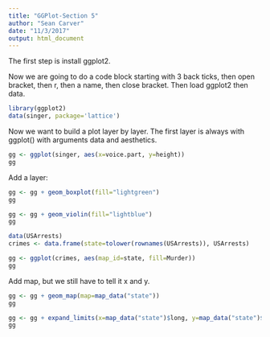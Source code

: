```yaml
---
title: "GGPlot-Section 5"
author: "Sean Carver"
date: "11/3/2017"
output: html_document
---
```


The first step is install ggplot2.

Now we are going to do a code block starting with 3 back ticks, then open bracket, then r, then a name, then close bracket. Then load ggplot2 then data.

```r
library(ggplot2)
data(singer, package='lattice')
```

Now we want to build a plot layer by layer.  The first layer is always with ggplot() with arguments data and aesthetics.

```r
gg <- ggplot(singer, aes(x=voice.part, y=height))
gg
```

Add a layer:

```r
gg <- gg + geom_boxplot(fill="lightgreen")
gg
```

```r
gg <- gg + geom_violin(fill="lightblue")
gg
```

```r
data(USArrests)
crimes <- data.frame(state=tolower(rownames(USArrests)), USArrests)
```

```r
gg <- ggplot(crimes, aes(map_id=state, fill=Murder))
gg
```

Add map, but we still have to tell it x and y.

```r
gg <- gg + geom_map(map=map_data("state"))
gg
```

```r
gg <- gg + expand_limits(x=map_data("state")$long, y=map_data("state")$lat)
gg
```
